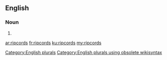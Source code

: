 ==English==

===Noun===
{{head|en}}

# {{plural of|ripcord}}

[[Category:English plurals]][[Category:English plurals using obsolete wikisyntax]]

[[ar:ripcords]]
[[fr:ripcords]]
[[ku:ripcords]]
[[my:ripcords]]